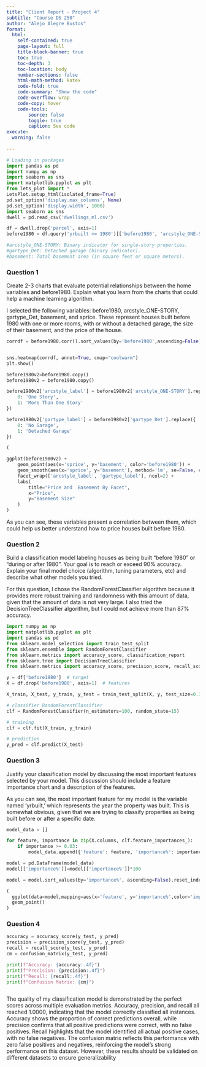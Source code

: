 ```yaml
---
title: "Client Report - Project 4"
subtitle: "Course DS 250"
author: "Alejo Alegre Bustos"
format:
  html:
    self-contained: true
    page-layout: full
    title-block-banner: true
    toc: true
    toc-depth: 3
    toc-location: body
    number-sections: false
    html-math-method: katex
    code-fold: true
    code-summary: "Show the code"
    code-overflow: wrap
    code-copy: hover
    code-tools:
        source: false
        toggle: true
        caption: See code
execute: 
  warning: false
    
---
```




```python
# Loading in packages
import pandas as pd
import numpy as np
import seaborn as sns
import matplotlib.pyplot as plt
from lets_plot import *
LetsPlot.setup_html(isolated_frame=True)
pd.set_option('display.max_columns', None)
pd.set_option('display.width', 1000)  
import seaborn as sns
dwell = pd.read_csv('dwellings_ml.csv')

```


```python
df = dwell.drop('parcel', axis=1)
before1980 = df.query('yrbuilt <= 1980')[['before1980', 'arcstyle_ONE-STORY', 'gartype_Det','basement', 'sprice']]

#arcstyle_ONE-STORY: Binary indicator for single-story properties.
#gartype_Det: Detached garage (binary indicator).
#basement: Total basement area (in square feet or square meters).
```

### Question 1
Create 2-3 charts that evaluate potential relationships between the home variables and before1980. Explain what you learn from the charts that could help a machine learning algorithm.

I selected the following variables: before1980, arcstyle_ONE-STORY, gartype_Det, basement, and sprice. These represent houses built before 1980 with one or more rooms, with or without a detached garage, the size of their basement, and the price of the house.


```python
corrdf = before1980.corr().sort_values(by='before1980',ascending=False)


sns.heatmap(corrdf, annot=True, cmap="coolwarm")
plt.show()
```


```python
before1980v2=before1980.copy()
before1980v2 = before1980.copy()

before1980v2['arcstyle_label'] = before1980v2['arcstyle_ONE-STORY'].replace({
    0: 'One Story',  
    1: 'More Than One Story'         
})

before1980v2['gartype_label'] = before1980v2['gartype_Det'].replace({
    0: 'No Garage',           
    1: 'Detached Garage'      
})

(

ggplot(before1980v2) + 
    geom_point(aes(x='sprice', y='basement', color='before1980')) + 
    geom_smooth(aes(x='sprice', y='basement'), method='lm', se=False, color='red') + 
    facet_wrap(['arcstyle_label', 'gartype_label'], ncol=2) + 
    labs(
        title="Price and  Basement By Facet",
        x="Price",
        y="Basement Size"
    )
)
```

As you can see, these variables present a correlation between them, which could help us better understand how to price houses built before 1980.

### Question 2

Build a classification model labeling houses as being built “before 1980” or “during or after 1980”. Your goal is to reach or exceed 90% accuracy. Explain your final model choice (algorithm, tuning parameters, etc) and describe what other models you tried.

For this question, I chose the RandomForestClassifier algorithm because it provides more robust training and randomness with this amount of data, given that the amount of data is not very large. I also tried the DecisionTreeClassifier algorithm, but I could not achieve more than 87% accuracy.

```python

import numpy as np
import matplotlib.pyplot as plt
import pandas as pd
from sklearn.model_selection import train_test_split
from sklearn.ensemble import RandomForestClassifier
from sklearn.metrics import accuracy_score, classification_report
from sklearn.tree import DecisionTreeClassifier
from sklearn.metrics import accuracy_score, precision_score, recall_score, confusion_matrix

```
```python

y = df['before1980']  # target
X = df.drop('before1980', axis=1)  # features

X_train, X_test, y_train, y_test = train_test_split(X, y, test_size=0.3, random_state=1)  # 70% training y 30% test

# classifier RandomForestClassifier
clf = RandomForestClassifier(n_estimators=100, random_state=15)

# training
clf = clf.fit(X_train, y_train)

# prediction
y_pred = clf.predict(X_test)

```



### Question 3 
Justify your classification model by discussing the most important features selected by your model. This discussion should include a feature importance chart and a description of the features.

As you can see, the most important feature for my model is the variable named 'yrbuilt,' which represents the year the property was built. This is somewhat obvious, given that we are trying to classify properties as being built before or after a specific date.

```python


model_data = []

for feature, importance in zip(X.columns, clf.feature_importances_):
    if importance >= 0.03:
        model_data.append({'feature': feature, 'importance%': importance})

model = pd.DataFrame(model_data)
model[['importance%']]=model[['importance%']]*100

model = model.sort_values(by='importance%', ascending=False).reset_index(drop=True)

```

```python

(
  ggplot(data=model,mapping=aes(x='feature', y='importance%',color='importance%'))+
  geom_point()
)

```

### Question 4

```python

accuracy = accuracy_score(y_test, y_pred)
precision = precision_score(y_test, y_pred)
recall = recall_score(y_test, y_pred)
cm = confusion_matrix(y_test, y_pred)

print(f"Accuracy: {accuracy:.4f}")
print(f"Precision: {precision:.4f}")
print(f"Recall: {recall:.4f}")
print(f"Confusion Matrix: {cm}")



```

The quality of my classification model is demonstrated by the perfect scores across multiple evaluation metrics. Accuracy, precision, and recall all reached 1.0000, indicating that the model correctly classified all instances. Accuracy shows the proportion of correct predictions overall, while precision confirms that all positive predictions were correct, with no false positives. Recall highlights that the model identified all actual positive cases, with no false negatives. The confusion matrix reflects this performance with zero false positives and negatives, reinforcing the model’s strong performance on this dataset. However, these results should be validated on different datasets to ensure generalizability